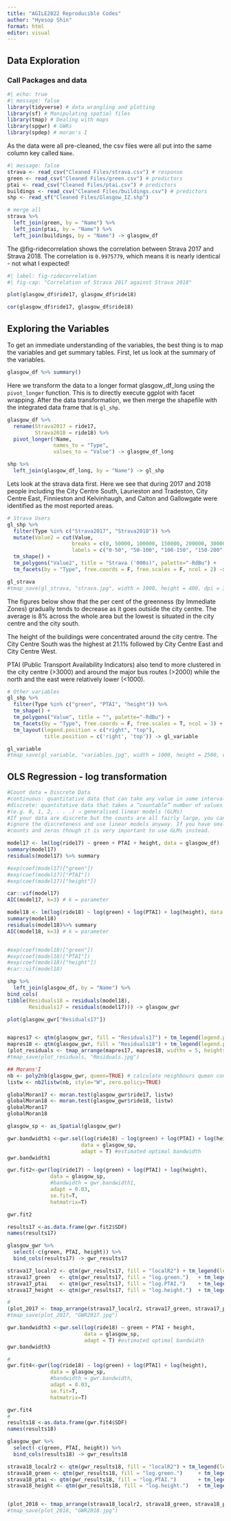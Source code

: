 ```yaml
---
title: "AGILE2022 Reproducible Codes"
author: "Hyesop Shin"
format: html
editor: visual
---
```


## Data Exploration
### Call Packages and data

```r
#| echo: true
#| message: false
library(tidyverse) # data wrangling and plotting
library(sf) # Manipulating spatial files
library(tmap) # Dealing with maps
library(spgwr) # GWRs
library(spdep) # moran's I
```


As the data were all pre-cleaned, the csv files were all put into the same column key called `Name`.

```r
#| message: false
strava <- read_csv("Cleaned Files/strava.csv") # response
green <- read_csv("Cleaned Files/green.csv") # predictors
ptai <- read_csv("Cleaned Files/ptai.csv") # predictors
buildings <- read_csv("Cleaned Files/buildings.csv") # predictors
shp <- read_sf("Cleaned Files/Glasgow_IZ.shp")

# merge all 
strava %>% 
  left_join(green, by = "Name") %>% 
  left_join(ptai, by = "Name") %>% 
  left_join(buildings, by = "Name") -> glasgow_df
```


The @fig-ridecorrelation shows the correlation between Strava 2017 and Strava 2018. The correlation is `0.9975779`, which means it is nearly identical - not what I expected!

```r
#| label: fig-ridecorrelation
#| fig-cap: "Correlation of Strava 2017 against Strava 2018"

plot(glasgow_df$ride17, glasgow_df$ride18)

cor(glasgow_df$ride17, glasgow_df$ride18)
```


## Exploring the Variables
To get an immediate understanding of the variables, the best thing is to map the variables and get summary tables. First, let us look at the summary of the variables.

```r
glasgow_df %>% summary()
```


Here we transform the data to a longer format glasgow_df_long using the `pivot_longer` function. This is to directly execute ggplot with facet wrapping. After the data transformation, we then merge the shapefile with the integrated data frame that is `gl_shp`.


```r
glasgow_df %>% 
  rename(Strava2017 = ride17,
         Strava2018 = ride18) %>% 
  pivot_longer(!Name,
               names_to = "Type",
               values_to = "Value") -> glasgow_df_long

shp %>% 
  left_join(glasgow_df_long, by = "Name") -> gl_shp
```

Lets look at the strava data first. Here we see that during 2017 and 2018 people including the City Centre South, Laurieston and Tradeston, City Centre East, Finnieston and Kelvinhaugh, and Calton and Gallowgate were identified as the most reported areas.

```r
# Strava Users
gl_shp %>% 
  filter(Type %in% c("Strava2017", "Strava2018")) %>% 
  mutate(Value2 = cut(Value,
                     breaks = c(0, 50000, 100000, 150000, 200000, 300000, +Inf),
                     labels = c("0-50", "50-100", "100-150", "150-200", "200-30", ">300"))) %>% 
  tm_shape() +
  tm_polygons("Value2", title = "Strava ('000s)", palette="-RdBu") +
  tm_facets(by = "Type", free.coords = F, free.scales = F, ncol = 2) -> gl_strava

gl_strava
#tmap_save(gl_strava, "strava.jpg", width = 1000, height = 400, dpi = 300)
```


The figures below show that the per cent of the greenness (by Immediate Zones) gradually tends to decrease as it goes outside the city centre. The average is 8% across the whole area but the lowest is situated in the city centre and the city south.

The height of the buildings were concentrated around the city centre. The City Centre South was the highest at 21.1% followed by City Centre East and City Centre West.

PTAI (Public Transport Availability Indicators) also tend to more clustered in the city centre (>3000) and around the major bus routes (>2000) while the north and the east were relatively lower (<1000).


```r
# Other variables
gl_shp %>% 
  filter(Type %in% c("green", "PTAI", "height")) %>%
  tm_shape() +
  tm_polygons("Value", title = "", palette="-RdBu") +
  tm_facets(by = "Type", free.coords = F, free.scales = T, ncol = 3) +
  tm_layout(legend.position = c("right", "top"),  
            title.position = c('right', 'top')) -> gl_variable

gl_variable
#tmap_save(gl_variable, "variables.jpg", width = 1000, height = 2500, dpi = 300)

```


## OLS Regression - log transformation

```r
#Count data = Discrete Data
#continuous: quantitative data that can take any value in some interval ⇒ linear models
#discrete: quantitative data that takes a “countable” number of values
#(e.g. 0, 1, 2, . . .) ⇒ generalised linear models (GLMs)
#If your data are discrete but the counts are all fairly large, you can
#ignore the discreteness and use linear models anyway. If you have small
#counts and zeros though it is very important to use GLMs instead.

model17 <- lm(log(ride17) ~ green + PTAI + height, data = glasgow_df) 
summary(model17)
residuals(model17) %>% summary

#exp(coef(model17)["green"])
#exp(coef(model17)["PTAI"])
#exp(coef(model17)["height"])

car::vif(model17)
AIC(model17, k=3) # k = parameter

```


```r
model18 <- lm(log(ride18) ~ log(green) + log(PTAI) + log(height), data = glasgow_df) 
summary(model18)
residuals(model18)%>% summary
AIC(model18, k=3) # k = parameter


#exp(coef(model18)["green"])
#exp(coef(model18)["PTAI"])
#exp(coef(model18)["height"])
#car::vif(model18)
```


```r

shp %>% 
  left_join(glasgow_df, by = "Name") %>% 
bind_cols(
tibble(Residuals18 = residuals(model18),
       Residuals17 = residuals(model17))) -> glasgow_gwr

plot(glasgow_gwr["Residuals17"])


mapres17 <- qtm(glasgow_gwr, fill = "Residuals17") + tm_legend(legend.position = c("right", "top"))
mapres18 <- qtm(glasgow_gwr, fill = "Residuals18") + tm_legend(legend.position = c("right", "top"))
(plot_residuals <- tmap_arrange(mapres17, mapres18, widths = 5, heights = 3))
#tmap_save(plot_residuals, "Residuals.jpg")
```



```r
## Morans'I
nb <- poly2nb(glasgow_gwr, queen=TRUE) # calculate neighbours queen continuity
listw <- nb2listw(nb, style="W", zero.policy=TRUE)

globalMoran17 <- moran.test(glasgow_gwr$ride17, listw)
globalMoran18 <- moran.test(glasgow_gwr$ride18, listw)
globalMoran17
globalMoran18

glasgow_sp <- as_Spatial(glasgow_gwr)
```



```r
gwr.bandwidth1 <-gwr.sel(log(ride18) ~ log(green) + log(PTAI) + log(height), 
                        data = glasgow_sp,
                        adapt = T) #estimated optimal bandwidth
gwr.bandwidth1

gwr.fit2<-gwr(log(ride17) ~ log(green) + log(PTAI) + log(height), 
              data = glasgow_sp, 
              #bandwidth = gwr.bandwidth1, 
              adapt = 0.03,
              se.fit=T, 
              hatmatrix=T)

gwr.fit2
```

```r
results17 <-as.data.frame(gwr.fit2$SDF)
names(results17)

glasgow_gwr %>% 
  select(-c(green, PTAI, height)) %>% 
  bind_cols(results17) -> gwr_results17

strava17_localr2 <- qtm(gwr_results17, fill = "localR2") + tm_legend(legend.position = c("right", "top"))
strava17_green   <- qtm(gwr_results17, fill = "log.green.")   + tm_legend(legend.position = c("right", "top"))
strava17_ptai    <- qtm(gwr_results17, fill = "log.PTAI.")    + tm_legend(legend.position = c("right", "top"))
strava17_height  <- qtm(gwr_results17, fill = "log.height.")  + tm_legend(legend.position = c("right", "top"))

#
(plot_2017 <- tmap_arrange(strava17_localr2, strava17_green, strava17_ptai, strava17_height))
#tmap_save(plot_2017, "GWR2017.jpg")
```


```r
gwr.bandwidth3 <-gwr.sel(log(ride18) ~ green + PTAI + height, 
                         data = glasgow_sp,
                         adapt = T) #estimated optimal bandwidth
gwr.bandwidth3

#
gwr.fit4<-gwr(log(ride18) ~ log(green) + log(PTAI) + log(height),
              data = glasgow_sp, 
              #bandwidth = gwr.bandwidth, 
              adapt = 0.03,
              se.fit=T, 
              hatmatrix=T)

gwr.fit4
#
results18 <-as.data.frame(gwr.fit4$SDF)
names(results18)

glasgow_gwr %>% 
  select(-c(green, PTAI, height)) %>% 
  bind_cols(results18) -> gwr_results18

strava18_localr2 <- qtm(gwr_results18, fill = "localR2") + tm_legend(legend.position = c("right", "top"))
strava18_green <- qtm(gwr_results18, fill = "log.green.")     + tm_legend(legend.position = c("right", "top"))
strava18_ptai <- qtm(gwr_results18, fill = "log.PTAI.")       + tm_legend(legend.position = c("right", "top"))
strava18_height <- qtm(gwr_results18, fill = "log.height.")   + tm_legend(legend.position = c("right", "top"))


(plot_2018 <- tmap_arrange(strava18_localr2, strava18_green, strava18_ptai, strava18_height))
#tmap_save(plot_2018, "GWR2018.jpg")

```




